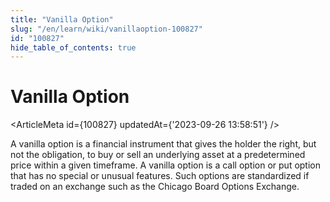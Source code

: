 ```yaml
---
title: "Vanilla Option"
slug: "/en/learn/wiki/vanillaoption-100827"
id: "100827"
hide_table_of_contents: true
---
```



# Vanilla Option

<ArticleMeta id={100827} updatedAt={'2023-09-26 13:58:51'} />
<div className='border-solid border-b border-t-0 my-4 border-[var(--ifm-color-gray-300)]' />

A vanilla option is a financial instrument that gives the holder the right, but not the obligation, to buy or sell an underlying asset at a predetermined price within a given timeframe. A vanilla option is a call option or put option that has no special or unusual features. Such options are standardized if traded on an exchange such as the Chicago Board Options Exchange.
